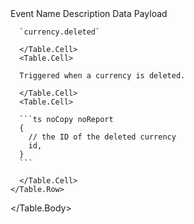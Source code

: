 
<Table>
  <Table.Header>
    <Table.Row>
      <Table.HeaderCell>Event Name</Table.HeaderCell>
      <Table.HeaderCell>Description</Table.HeaderCell>
      <Table.HeaderCell>Data Payload</Table.HeaderCell>
    </Table.Row>
  </Table.Header>
  <Table.Body>
    <Table.Row>
      <Table.Cell>

      `currency.deleted`

      </Table.Cell>
      <Table.Cell>

      Triggered when a currency is deleted.

      </Table.Cell>
      <Table.Cell>

      ```ts noCopy noReport
      {
        // the ID of the deleted currency
        id,
      }
      ```

      </Table.Cell>
    </Table.Row>
  </Table.Body>
</Table>
